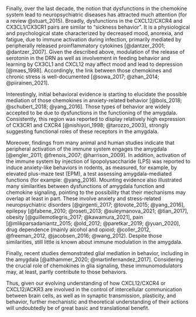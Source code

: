 Finally, over the last decade, the notion that dysfunctions in the chemokine system lead to neuropsychiatric diseases has attracted much attention (for a review @stuart_2015).
Broadly, dysfunctions in the CXCL12/CXCR4 and CX3CL1/CX3CR1 pairs are similar to “sickness behavior”.
It is a physiological and psychological state characterized by decreased mood, anorexia, and fatigue, due to immune activation during infection, primarily mediated by peripherally released proinflammatory cytokines [@dantzer_2001; @dantzer_2007]. 
Given the described above, modulation of the release of serotonin in the DRN as well as involvement in feeding behavior and learning by CX3CL1 and CXCL12 may affect mood and lead to depression [@maes_1998].
Accordingly, the link between those chemokines and chronic stress is well-documented [@sowa_2017; @zhan_2014; @piirainen_2021]. 

Interestingly, initial behavioral evidence is starting to elucidate the possible mediation of those chemokines in anxiety-related behavior [@bols_2018; @schubert_2018; @yang_2016].
Those types of behavior are widely accepted to be due to dysfunctions in the functioning of the amygdala. 
Consistently, this region was reported to display relatively high expression of CX3CR1 and CXCR4 [@nishiyori_1998; @tarozzo_2003], strongly suggesting functional roles of these receptors in the amygdala. 

Moreover, findings from many animal and human studies indicate that peripheral activation of the immune system engages the amygdala [@engler_2011; @frenois_2007; @harrison_2009]. 
In addition, activation of the immune system by injection of lipopolysaccharide (LPS) was reported to induce anxiety-like behaviors in rodents, as measured, for example, by elevated plus-maze test (EPM), a test assessing amygdala-mediated functions (for example: @yang_2016). 
Mounting evidence also illustrated many similarities between dysfunctions of amygdala function and chemokine signaling, pointing to the possibility that their mechanisms may overlap at least in part. 
These involve anxiety and stress-related neuropsychiatric disorders [@girgenti_2017; @tovote_2015; @yang_2016], epilepsy [@fabene_2010; @roseti_2013; @suleymanova_2021; @tian_2017], obesity [@guillemotlegris_2017; @kawamura_2021], pain [@mlikparsadaniantz_2015; @old_2012; @paretkar_2019; @yuan_2020], drug dependence (mainly alcohol and opioid; @coller_2012, @freeman_2012, @jacobsen_2016; @wang_2012).
Despite those similarities, still little is known about immune modulation in the amygdala.

Finally, recent studies demonstrated glial mediation in behavior, including in the amygdala [@althammer_2020; @martinfernandez_2017]. 
Considering the crucial role of chemokines in glia signaling, these immunomodulators may, at least, partly contribute to those behaviors. 

Thus, given our evolving understanding of how CXCL12/CXCR4 or CXCL12/ACKR3 are involved in the control of intercellular communication between brain cells, as well as in synaptic transmission, plasticity, and behavior, further mechanistic and theoretical understanding of their actions will undoubtedly be of great basic and translational benefit.